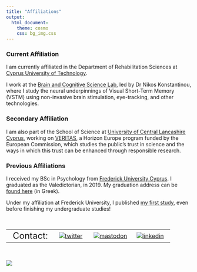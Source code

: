 ```yaml
---
title: "Affiliations"
output:
  html_document:
    theme: cosmo
    css: bg_img.css
---
```

 
 
### Current Affiliation
I am currently affiliated in the Department of Rehabilitation Sciences at [Cyprus University of Technology](https://www.cut.ac.cy/?languageId=1).

I work at the [Brain and Cognitive Science Lab](https://www.nkonstantinou.com/authors/phivos-phylactou/), led by Dr Nikos Konstantinou, where I study the neural underpinnings of Visual Short-Term Memory (VSTM) using non-invasive brain stimulation, eye-tracking, and other technologies.
 
 
### Secondary Affiliation
I am also part of the School of Science at [University of Central Lancashire Cyprus](https://www.uclancyprus.ac.cy), working on [VERITAS](https://www.uclancyprus.ac.cy/enarktiria-synantisi-toy-neoy-ereyni/), a Horizon Europe program funded by the European Commission, which studies the public’s trust in science and the ways in which this trust can be enhanced through responsible research.
 
 
### Previous Affiliations
I received my BSc in Psychology from [Frederick University Cyprus](https://frederick.ac.cy). I graduated as the Valedictorian, in 2019. My graduation address can be [found here](https://www.youtube.com/watch?v=TCqeY3iD7RA) (in Greek).

Under my affiliation at Frederick University, I published [my first study](http://doi.org/10.5334/jeps.466), even before finishing my undergraduate studies!


<br>

|         |        |        |        |
|--------:|:------:|:------:|:------:| 
|<font size="5">Contact:|[![twitter](/files/twitterLogo.png)](https://twitter.com/phivph)|[![mastodon](/files/mastodonLogo.png)](https://mastodon.social/@phivph)|[![linkedin](/files/linkedInLogo.png)](https://www.linkedin.com/in/phivos-phylactou-137113176/)|[![email icon](/files/emailLogo.png)](mailto:pp.phylactou@edu.cut.ac.cy)|

<br>

<img align="center" src="/files/mylogo_long.png">